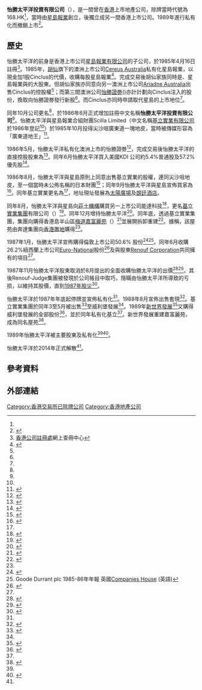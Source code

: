 '''怡勝太平洋投資有限公司'''（{{lang-en|Impala Pacific Corporation Limited}}），是一間曾在[[香港|香港]]上市地產公司，除牌當時代號為168.HK<ref name=webb/>，當時由[[星島集團有限公司|星島報業]]創立，後獨立成另一間香港上市公司。1989年進行私有化而撤銷上市<ref name=webb>{{Cite web |url=https://webb-site.com/dbpub/orgdata.asp?p=6946 |title=存档副本 |access-date=2017-10-03 |archive-date=2019-08-16 |archive-url=https://web.archive.org/web/20190816144242/https://webb-site.com/dbpub/orgdata.asp?p=6946 |dead-url=no }}</ref>。

==歷史==
怡勝太平洋的前身是香港上市公司[[星島集團有限公司|星島報業有限公司]]的子公司{{lang|en|Cinclus Limited}}，於1985年4月16日註冊<ref name=CR>[[香港公司註冊處|香港公司註冊處]]網上查冊中心</ref>。1985年，[[胡仙|胡仙]]旗下的澳洲上市公司[[Cereus_Australia|Cereus Australia]]私有化星島報業，以現金加1股Cinclus的代價，收購每股星島報業<ref name=delist>{{cite news|title=星島報業與澳洲一公司達成協議 現金收購星島報業全部已發股份|date=1985年5月24日|work=[[華僑日報|華僑日報]]|publication-place=香港|page=第19頁|via=香港公共圖書館多媒體資訊系統}}</ref>。完成交易後胡仙家族同時是{{lang|en|Cereus Australia}}、星島報業與{{lang|en|Cinclus}}的大股東。但胡仙家族亦同意向另一澳洲上市公司[[Ariadne_Australia|Ariadne Australia]]出售Cinclus的控股權<ref name=delist/>；而第三間澳洲公司[[怡勝證劵|怡勝證劵]]({{lang-en|Impala Securities}})亦計計劃向Cinclus注入{{lang|en|Energy and Environmental Research Co.}}的股份，換取{{lang|en|Cinclus}}向怡勝證劵發行新股<ref name=delist/>。而Cinclus亦同時申請取代星島的上市地位<ref name=delist/>。

同年10月公司更名{{lang|en|Impala Pacific Corporation Limited}}<ref name=CR/>，於1986年6月正式增加註冊中文名稱'''怡勝太平洋投資有限公司'''<ref name=CR/>。怡勝太平洋與星島報業合組財團Scilla Limited（中文名稱[[基立實業有限公司|基立實業有限公司]]於1986年登記<ref name=CR/>）於1985年10月投得尖沙咀廣東道一塊地皮，當時被傳媒形容為「廣東道地王」<ref>{{cite news|title=尖沙咀廣東道地王六億三千多萬成交 買主星島報業與澳洲資金財團合組公司 顯示地產商人對未來市道看好|date=1985年10月25日|work=[[大公報|大公報]]|publication-place=香港|page=4|via=香港公共圖書館多媒體資訊系統}}</ref>。

1986年5月，怡勝太平洋私有化澳洲上市的怡勝證劵<ref>{{cite news|title=怡勝太平洋股東大會通過收購澳怡勝證券|date=1986年5月8日|work=大公報|publication-place=香港|page=第12頁|via=香港公共圖書館多媒體資訊系統}}</ref>，完成交易後怡勝太平洋的直接控股股東為{{lang|en|Martin Properties}}<ref>{{cite news|title=怡勝太平洋澄清怡勝停牌傳說|date=1986年8月9日|work=華僑日報|publication-place=香港|page=第16頁|via=香港公共圖書館多媒體資訊系統}}</ref>。同年6月怡勝太平洋買入美國KDI 公司約5.4%普通股及57.2%優先股<ref>{{cite news|title=怡勝太平洋宣佈購入一美國公司|date=1986年6月24日|work=大公報|publication-place=香港|page=第13頁|via=香港公共圖書館多媒體資訊系統}}</ref>。

1986年8月，怡勝太平洋與星島原則上同意出售基立實業的股權，連同尖沙咀地皮，至一個當時未公佈名稱的日本財團<ref>{{cite news|title=Judge, Aw Sian to sell Scilla venture|date=1986年8月14日|work=[[悉尼先驱晨报|悉尼先驱晨报]]|page=第23頁|language=en}}</ref>；同年9月怡勝太平洋與星島宣佈買家為{{lang|en|Moriston Investment Limited}}<ref>{{cite news|title=怡勝與星島宣佈售基立實業權益|date=1986年9月13日|work=大公報|publication-place=香港|page=第9頁|via=香港公共圖書館多媒體資訊系統}}</ref>。同年基立實業更名為{{lang|en|Sunyou Intercontinental (H.K.) Limited}}<ref name=CR/>，地址現址發展為[[太陽廣場_(香港)|太陽廣場]]及[[朗廷酒店|朗廷酒店]]。

同年8月，怡勝太平洋與星島向[[莊士機構|莊士機構]]購買另一上市公司能達科技<ref>{{cite news|title=莊集莊置合組新公司能達售予怡勝太平洋|date=1986年8月27日|work=大公報|publication-place=香港|page=第13頁|via=香港公共圖書館多媒體資訊系統}}</ref>，更名[[基立實業集團|基立實業集團]]有限公司（{{lang-en|Scilla Holdings Limited}}）<ref name=webb2>{{Cite web |url=https://webb-site.com/dbpub/orgdata.asp?p=6944 |title=存档副本 |accessdate=2017-10-03 |archive-date=2017-10-03 |archive-url=https://web.archive.org/web/20171003075356/https://webb-site.com/dbpub/orgdata.asp?p=6944 |dead-url=no }}</ref>。同年12月{{lang|en|Ariadne Australia}}增持怡勝太平洋<ref>{{cite news|title=怡勝太平洋投資已完成配售新股|date=1986年12月30日|work=華僑日報|publication-place=香港|page=第19頁|via=香港公共圖書館多媒體資訊系統}}</ref>。同年底，透過基立實業集團，集團向{{link-en|奔達集團|Bond Corporation}}購得香港島半山區[[梅道|梅道]][[嘉富麗苑|嘉富麗苑]]（{{lang-en|Clovelly Court}}）<ref name=smh1986>{{cite news|title=Bond sells $49m of Hong Kong property|date=1986年11月19日|work=悉尼先驱晨报|language=en|page=40}}</ref>並展開拆卸重建<ref>{{cite news|title=基立實業上半年已復有輕微盈利|date=1987年12月17日|work=華僑日報|publication-place=香港|page=第21頁|via=香港公共圖書館多媒體資訊系統}}</ref>。據稱，該屋苑由奔達集團向[[香港置地|香港置地]]購得<ref name=smh1986/>。

1987年1月，怡勝太平洋宣佈購得倫敦上市公司{{link-en|Goode Durrant plc}}50.6% 股份<ref>{{cite news|title=怡勝太平洋昨日宣佈獲英一公司逾半股權|date=1987年1月21日|work=大公報|publication-place=香港|page=第9頁|via=香港公共圖書館多媒體資訊系統}}</ref><ref>Goode Durrant plc 1985-86年年報 英國[https://beta.companieshouse.gov.uk/company/00053171 Companies House] {{Wayback|url=https://beta.companieshouse.gov.uk/company/00053171 |date=20190819083119 }} (英語)</ref>。同年6月收購26.2%紐西蘭上市公司[[Euro-National|Euro-National]]股份<ref>{{cite news|title=怡勝太平洋收購紐西蘭公司股份 另擬以現金收購一澳洲公司|date=1987年6月6日|work=華僑日報|publication-place=香港|page=第9頁|via=香港公共圖書館多媒體資訊系統}}</ref>及與股東[[Renouf_Corporation|Renouf Corporation]]共同擁有的{{lang|en|Ben Equity}}項目<ref name=WKYP1988/>。

1987年11月怡勝太平洋股東{{lang|en|Renouf Corporation}}取消於8月提出的全面收購怡勝太平洋的出價<ref>{{cite news|title=NZ Stock Exchange anger on Impala bid |date=1987年11月23日|work=悉尼先驱晨报|pages=第33至34頁|language=en}}</ref><ref>{{cite news|title=怡勝一大股東提建議全面收購怡勝太平洋|date=1987年8月6日|work=大公報|publication-place=香港|page=第9頁|via=香港公共圖書館多媒體資訊系統}}</ref>。其後Renouf-Judge集團被發現於公司帳目中取巧，隱瞞由怡勝太平洋所導致的亏损，以維持其股價，直到[[1987年股災|1987年股災]]<ref>{{cite book|title="Creative Accounting, Fraud and International Accounting Scandals"|chapter="Chapter 7.1.5.7 Renouf and Judge Corporations, New Zealand, 1980s"|first=Michael J.|last=Jones|editor-first=Michael J.|editor-last=Jones|publisher=[[約翰威立|約翰威立]]出版社|isbn=978-0-470-05765-0|date=2011年|publication-place=奇切斯特|language=en|via=[[Google_圖書|Google 圖書]]預覽}}</ref>。

怡勝太平洋於1987年年底起停牌並宣佈私有化<ref name=1988TKP/>。1988年8月宣佈出售{{lang|en|KDI}}套現<ref name=1988TKP>{{cite news|title=怡勝太平洋計劃售四成KDI股權|date=1988年8月10日|work=大公報|publication-place=香港|page=第21頁|via=香港公共圖書館多媒體資訊系統}}</ref>。基立實業集團於同年3至5月被出售<ref name=WKYP1988>{{cite news|title=怡勝太平洋已委獨立委員會 研究私營化建議 並委託財務顧問共同進行評估公司資產工作 該公司股份仍將會暫停買賣|date=1988年8月26日|work=華僑日報|publication-place=香港|page=第17頁|via=香港公共圖書館多媒體資訊系統}}</ref>至威利堡發展<ref name=TKP1989/>。1989年[[新世界發展|新世界發展]]<ref>{{cite news|url=http://hk.apple.nextmedia.com/realtime/finance/20170201/56248022|title=走得快．新世界|author=股榮|department=《趣blogblog》專欄|date=2017年2月1日|access-date=2017年10月3日|work=蘋果日報即時新聞|publication-place=香港|publisher=壹傳媒|archive-date=2017年10月3日|archive-url=https://web.archive.org/web/20171003125011/http://hk.apple.nextmedia.com/realtime/finance/20170201/56248022|dead-url=no}}</ref>又購得威利堡發展的全部股份<ref name=TKP1989>{{cite news|title=新世界用五億六千萬 購入基立七成多股權 每股三元二角並向其餘股東全面收購 威利堡此次售股獲利達二億六千萬元|date=1989年2月23日|work=大公報|publication-place=香港|page=第19頁|via=香港公共圖書館多媒體資訊系統}}</ref>，並於同年私有化基立<ref name=webb2/>。新世界發展重建嘉富麗苑，成為同名屋苑<ref>{{cite web|url=https://www.hiphing.com.hk/tc/projects/details.php?id=117|title=嘉富麗苑|access-date=2017年10月3日|publisher=協興建築|publication-place=香港}}</ref>。

1989年怡勝太平洋被主要股東{{lang|en|Renouf Corporation}}及{{lang|en|Ariadne Australia}}私有化<ref name=webb/><ref>{{cite news|title=怡勝太平洋私有化 昨股東會上已通過 添嘉理表示該股不會再復牌|date=1989年2月4日|work=大公報|publication-place=香港|page=第17頁|via=香港公共圖書館多媒體資訊系統}}</ref>。

怡勝太平洋於2014年正式解散<ref name=CR/>。

==參考資料==
{{reflist|2}}

==外部連結==

[[Category:香港交易所已除牌公司|Category:香港交易所已除牌公司]]
[[Category:香港地產公司|Category:香港地產公司]]
